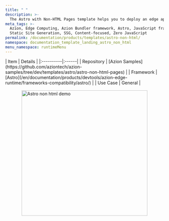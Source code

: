 ```yaml
---
title: " "
description: >-
  The Astro with Non-HTML Pages template helps you to deploy an edge application based on Astro able to work with Non-HTML pages.
meta_tags: >-
  Azion, Edge Computing, Azion Bundler framework, Astro, JavaScript frameworks,
  Static Site Generation, SSG, Content-focused, Zero JavaScript
permalink: /documentation/products/templates/astro-non-html/
namespace: documentation_template_landing_astro_non_html
menu_namespace: runtimeMenu
---
```




<div class="[&_.flex.flex-col]:!gap-4 [&_.flex.flex-col]:md:!gap-8 [&_.flex.flex-col]:2xl:!gap-16">
  <HeroHome
    title="Astro non HTML pages"
    description="The Astro with Non-HTML Pages template helps you to deploy an edge application based on Astro able to work with Non-HTML pages. "
    logos={[]}
    buttons={[
      { label: "Deploy template", link: "https://console.azion.com/create/astro/astro-with-non-html-pages", outlined: false },
      { label: "View demo", link: "https://aq8hsgczc5.map.azionedge.net/", severity: "secondary" }
    ]}
  />
</div>

<div style="display: flex; gap: 1rem; align-items: center; flex-direction: row; flex-wrap: wrap;">
  <div style="flex: 1; min-width: 300px;">
    | Item | Details |
    |:----------|:------|
    | Repository | [Azion Samples](https://github.com/aziontech/azion-samples/tree/dev/templates/astro/astro-non-html-pages) |
    | Framework | [Astro](/en/documentation/products/devtools/azion-edge-runtime/frameworks-compatibility/astro/) |
    | Use Case | General |
  </div>
  <div style="display: flex; justify-content: center; align-items: center; flex: 1; min-width: 300px;">
    <img src="/assets/docs/images/uploads/template-showcase/astro/astro-non-html.png" width="400" alt="Astro non html demo" style="max-width: 100%; height: auto;" />
  </div>
</div>
